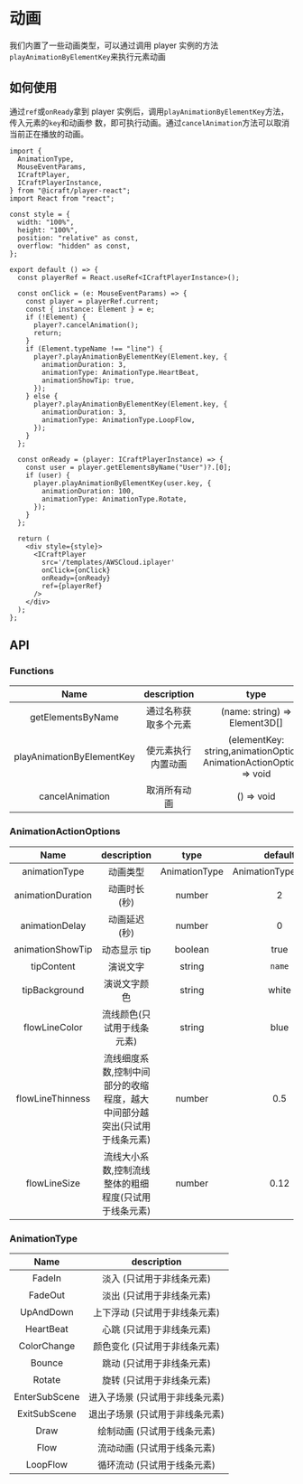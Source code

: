 # 动画

我们内置了一些动画类型，可以通过调用 player 实例的方法`playAnimationByElementKey`来执行元素动画

## 如何使用

通过`ref`或`onReady`拿到 player 实例后，调用`playAnimationByElementKey`方法，传入元素的`key`和动画参
数，即可执行动画。通过`cancelAnimation`方法可以取消当前正在播放的动画。


<Wrap>
  <AnimationDemo />
</Wrap>

```tsx copy
import {
  AnimationType,
  MouseEventParams,
  ICraftPlayer,
  ICraftPlayerInstance,
} from "@icraft/player-react";
import React from "react";

const style = {
  width: "100%",
  height: "100%",
  position: "relative" as const,
  overflow: "hidden" as const,
};

export default () => {
  const playerRef = React.useRef<ICraftPlayerInstance>();

  const onClick = (e: MouseEventParams) => {
    const player = playerRef.current;
    const { instance: Element } = e;
    if (!Element) {
      player?.cancelAnimation();
      return;
    }
    if (Element.typeName !== "line") {
      player?.playAnimationByElementKey(Element.key, {
        animationDuration: 3,
        animationType: AnimationType.HeartBeat,
        animationShowTip: true,
      });
    } else {
      player?.playAnimationByElementKey(Element.key, {
        animationDuration: 3,
        animationType: AnimationType.LoopFlow,
      });
    }
  };

  const onReady = (player: ICraftPlayerInstance) => {
    const user = player.getElementsByName("User")?.[0];
    if (user) {
      player.playAnimationByElementKey(user.key, {
        animationDuration: 100,
        animationType: AnimationType.Rotate,
      });
    }
  };

  return (
    <div style={style}>
      <ICraftPlayer
        src='/templates/AWSCloud.iplayer'
        onClick={onClick}
        onReady={onReady}
        ref={playerRef}
      />
    </div>
  );
};
```

## API

### Functions

|           Name            |     description      |                                 type                                  |
| :-----------------------: | :------------------: | :-------------------------------------------------------------------: |
|     getElementsByName     | 通过名称获取多个元素 |                     (name: string) => Element3D[]                     |
| playAnimationByElementKey |  使元素执行内置动画  | (elementKey: string,animationOptions: AnimationActionOptions) => void |
|      cancelAnimation      |     取消所有动画     |                              () => void                               |

### AnimationActionOptions

|       Name        |                                description                                |     type      |       default        | required |
| :---------------: | :-----------------------------------------------------------------------: | :-----------: | :------------------: | :------: |
|   animationType   |                                 动画类型                                  | AnimationType | AnimationType.FadeIn |   true   |
| animationDuration |                               动画时长(秒)                                |    number     |          2           |   true   |
|  animationDelay   |                               动画延迟(秒)                                |    number     |          0           |  false   |
| animationShowTip  |                               动态显示 tip                                |    boolean    |         true         |  false   |
|    tipContent     |                                 演说文字                                  |    string     |        `name`        |  false   |
|   tipBackground   |                               演说文字颜色                                |    string     |        white         |  false   |
|   flowLineColor   |                        流线颜色(只试用于线条元素)                         |    string     |         blue         |  false   |
| flowLineThinness  | 流线细度系数,控制中间部分的收缩程度，越大中间部分越突出(只试用于线条元素) |    number     |         0.5          |  false   |
|   flowLineSize    |           流线大小系数,控制流线整体的粗细程度(只试用于线条元素)           |    number     |         0.12         |  false   |

### AnimationType

|     Name      |           description           |
| :-----------: | :-----------------------------: |
|    FadeIn     |    淡入 (只试用于非线条元素)    |
|    FadeOut    |    淡出 (只试用于非线条元素)    |
|   UpAndDown   |  上下浮动 (只试用于非线条元素)  |
|   HeartBeat   |    心跳 (只试用于非线条元素)    |
|  ColorChange  |  颜色变化 (只试用于非线条元素)  |
|    Bounce     |    跳动 (只试用于非线条元素)    |
|    Rotate     |    旋转 (只试用于非线条元素)    |
| EnterSubScene | 进入子场景 (只试用于非线条元素) |
| ExitSubScene  | 退出子场景 (只试用于非线条元素) |
|     Draw      |   绘制动画 (只试用于线条元素)   |
|     Flow      |   流动动画 (只试用于线条元素)   |
|   LoopFlow    |   循环流动 (只试用于线条元素)   |
